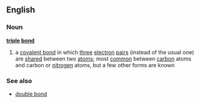 ==English==
===Noun===
'''[[triple]] [[bond]]'''
#{{chemistry}} a [[covalent bond]] in which [[three]] [[electron]] [[pair]]s (instead of the usual one) are [[shared]] between two [[atom]]s; most [[common]] between [[carbon]] atoms and carbon or [[nitrogen]] atoms, but a few other forms are known
===See also===
*[[double bond]]